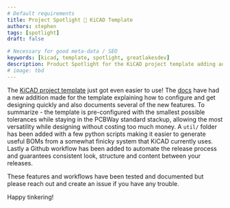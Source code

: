 ```yaml
---
# Default requirements
title: Project Spotlight 🔦 KiCAD Template
authors: stephen
tags: [spotlight]
draft: false

# Necessary for good meta-data / SEO
keywords: [kicad, template, spotlight, greatlakesdev]
description: Product Spotlight for the KiCAD project template adding automated releases
# image: tbd
---
```


The [KiCAD project template](https://github.com/greatlakesdev/kicad-project-template) just got even easier to use! The [docs](/docs/kicad-project-template) have had a new addition made
for the template explaining how to configure and get designing quickly and also documents several of the new features. To summarize - the template is pre-configured with
the smallest possible tolerances while staying in the PCBWay standard stackup, allowing the most versatility while designing without costing too much money. A ```util/``` folder has
been added with a few python scripts making it easier to generate useful BOMs from a somewhat finicky system that KiCAD currently uses. Lastly a Github workflow has been added to
automate the release process and guarantees consistent look, structure and content between your releases.

These features and workflows have been tested and documented but please reach out and create an issue if you have any trouble.

Happy tinkering!
